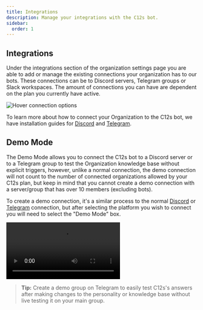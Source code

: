 ```yaml
---
title: Integrations
description: Manage your integrations with the C12s bot.
sidebar:
  order: 1
---
```




## Integrations

Under the integrations section of the organization settings page you are able to add or manage the existing connections your organization has to our bots. These connections can be to Discord servers, Telegram groups or Slack workspaces. The amount of connections you can have are dependent on the plan you currently have active.

![Hover connection options](src/assets/screenshots/platforms/discord/connection-hover.gif)

To learn more about how to connect your Organization to the C12s bot, we have installation guides for [Discord](/platforms/discord/install/) and [Telegram](/platforms/telegram/install/).

## Demo Mode

The Demo Mode allows you to connect the C12s bot to a Discord server or to a Telegram group to test the Organization knowledge base without explicit triggers, however, unlike a normal connection, the demo connection will not count to the number of connected organizations allowed by your C12s plan, but keep in mind that you cannot create a demo connection with a server/group that has over 10 members (excluding bots).

To create a demo connection, it's a similar process to the normal [Discord](/platforms/discord/install/) or [Telegram](/platforms/telegram/install/) connection, but after selecting the platform you wish to connect you will need to select the "Demo Mode" box.

<Video
  src={DemoVideo}
  title='Demo Connection'
  autoPlay
  loop
  controls
/>

> **Tip:** Create a demo group on Telegram to easily test C12s's answers after making changes to the personality or knowledge base without live testing it on your main group.